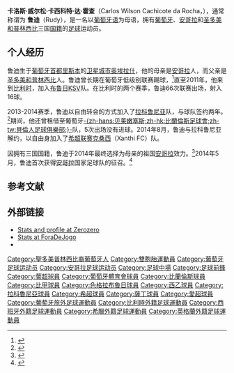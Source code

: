 {{noteta|G1=足球|G2=英超|G3=西甲}}
{{Infobox football biography
| name = 鲁迪
| image = Carlos Wilson Cachicote "Rudy".jpg
| caption = 2013
| fullname = 卡洛斯·威尔松·卡西科特·霍查
| birth_date = {{Birth date and age|1989|5|1|df=yes}}
| birth_place = [[葡萄牙|葡萄牙]][[奥埃拉什|奥埃拉什]]
| height = {{height|m=1.87}}
| position = [[中场|中场]] / [[前锋|前锋]]
| currentclub = [[克桑西竞技俱乐部|克桑西]]
| clubnumber = 8
| youthyears1 = 2002–2003 | youthclubs1 = [[貝倫人足球俱樂部|-{zh-hans:贝莱嫩塞斯;zh-hk:比蘭倫斯足球會;zh-tw:貝倫人足球俱樂部;}-]]
| youthyears2 = 2003–2004 | youthclubs2 = Algés
| youthyears3 = 2004–2005 | youthclubs3 = [[葡萄牙體育會|葡萄牙體育會]]
| youthyears4 = 2005–2006 | youthclubs4 = Oeiras
| youthyears5 = 2006–2007 | youthclubs5 = Tires
| youthyears6 = 2007–2008 | youthclubs6 = {{link-en|G.D. Tourizense||Tourizense}}
| years1 = 2008–2009 | clubs1 = Linda-a-Velha | caps1 = | goals1 =
| years2 = 2009–2010 | clubs2 = Sport Clube Praiense| caps2 = 22 | goals2 = 1
| years3 = 2010–2011 | clubs3 = [[葡萄牙體育會|葡萄牙體育會]] | caps3 = 32 | goals3 = 10
| years4 = 2011–2013 | clubs4 = [[色格拉布魯日皇家體育會|布鲁日KSV]] | caps4 = 66 | goals4 = 16
| years5 = 2013–2014 | clubs5 = [[拉科鲁尼亚竞技俱乐部|拉科鲁尼亚]] | caps5 = 18 | goals5 = 0
| years6 = 2014 | clubs6 = → [[貝倫人足球俱樂部|-{zh-hans:贝莱嫩塞斯;zh-hk:比蘭倫斯足球會;zh-tw:貝倫人足球俱樂部;}-]](租借) | caps6 = 5 | goals6 = 0
| years7 = 2014– | clubs7 = [[克桑西竞技俱乐部|克桑西]] | caps7 = 0 | goals7 = 0
| years8 = 2015 | clubs8 = {{tsl|en|C.R.D. Libolo||Libolo}} | caps8 = 15 | goals8 = 0
| years9 = 2016–2017 | clubs9 = {{tsl|en|Doxa Katokopias FC||Doxa}} | caps9 = 35 | goals9 = 3
| years10 = 2018 | clubs10 = [[馬迪亞拿聯|馬迪亞拿聯]] | caps10 = 7 | goals10 = 0
| years11 = 2018 | clubs11 = [[禾達福特足球會|禾達福特]] | caps11 = 3 | goals11 = 0
| years12 = 2020–2021 | clubs12 = {{tsl|en|G.D. Vitória de Sernache||Sernache}} | caps12 = 0 | goals12 = 0
| years13 = 2021– | clubs13 = {{tsl|en|Basildon United F.C.||Basildon}} | caps13 = 2 | goals13 = 0
| nationalyears1 = 2014–2017 | nationalteam1 = [[安哥拉國家足球隊|安哥拉]] | nationalcaps1 = 9 | nationalgoals1 = 0
| club-update = 2018-11-09
| nationalteam-update =  2017-06-10
}}
'''卡洛斯·威尔松·卡西科特·达·霍查'''（Carlos Wilson Cachicote da Rocha，{{bd|1989年|1月5日||}}），通常称谓为 '''鲁迪'''（Rudy），是一名以[[葡萄牙语|葡萄牙语]]为母语，拥有[[葡萄牙|葡萄牙]]、[[安哥拉|安哥拉]]和[[圣多美和普林西比|圣多美和普林西比]]三国[[国籍|国籍]]的[[足球|足球]]运动员。 

==个人经历==
鲁迪生于[[葡萄牙|葡萄牙]][[首都|首都]][[里斯本|里斯本]]的[[卫星城市|卫星城市]][[奥埃拉什|奥埃拉什]]，他的母亲是[[安哥拉|安哥拉]]人，而父亲是[[圣多美和普林西比|圣多美和普林西比]]人。鲁迪曾长期在葡萄牙低级别联赛踢球，<ref>{{cite news|url=http://www.voetbalbelgie.be/nl/article.php?id=55718|title=Cercle Brugge speelt Rudy kwijt|trans_title=Cercle Brugge risks losing Rudy|publisher=Voetbal België|language=nl|date=9 August 2012|accessdate=10 July 2014|archive-url=https://web.archive.org/web/20140714175347/http://www.voetbalbelgie.be/nl/article.php?id=55718|archive-date=2014-07-14|dead-url=yes}}</ref>直至2011年，他来到[[比利时|比利时]]，加入[[色格拉布魯日皇家體育會|布鲁日KSV]]队。在比利时的两个赛季，鲁迪66次联赛出场，射入16球。

2013-2014赛季，鲁迪以自由转会的方式加入了[[拉科鲁尼亚竞技俱乐部|拉科鲁尼亚]]队，与球队签约两年。<ref>{{cite news|url=http://www.lavozdegalicia.es/noticia/deportivo/2013/07/23/circulo-brujas-confirma-rudy-llegaria-libre-depor/0003_2013071374569876371289.htm|title=Rudy, presentado como nuevo jugador del Deportivo|trans_title=Rudy, presented as new Deportivo player|publisher=[[加利西亚之声|加利西亚之声]]|language=es|date=23 July 2013|accessdate=10 July 2014|archive-date=2013-07-26|archive-url=https://web.archive.org/web/20130726151559/http://www.lavozdegalicia.es/noticia/deportivo/2013/07/23/circulo-brujas-confirma-rudy-llegaria-libre-depor/0003_2013071374569876371289.htm|dead-url=no}}</ref>期间，他还曾租借至葡萄牙[[貝倫人足球俱樂部|-{zh-hans:贝莱嫩塞斯;zh-hk:比蘭倫斯足球會;zh-tw:貝倫人足球俱樂部;}-]]队，5次出场没有进球。2014年8月，鲁迪与拉科鲁尼亚解约，以自由身加入了[[希腊足球超级联赛|希超联赛]][[克桑西竞技俱乐部|克桑西]]（Xanthi FC）队。

因拥有三国国籍，鲁迪于2014年最终选择为母亲的祖国[[安哥拉|安哥拉]]效力。<ref>{{cite news|url=http://www.bbc.com/sport/0/football/27544622|title=Angola pick several new faces for upcoming friendlies|publisher=[[BBC體育|BBC]]|date=23 May 2014|accessdate=10 July 2014|archive-date=2014-05-25|archive-url=https://web.archive.org/web/20140525195424/http://www.bbc.com/sport/0/football/27544622|dead-url=no}}</ref>2014年5月，鲁迪首次获得[[安哥拉|安哥拉]]国家足球队的征召。<ref>{{cite web|url=http://www.bbc.co.uk/sport/0/football/28501421|title=Angola extend their pool of talent ahead of Afcon qualifiers|date=26 July 2014|accessdate=28 July 2014|author=Mark Gleeson|publisher=BBC Sport|archive-date=2014-09-14|archive-url=https://web.archive.org/web/20140914163013/http://www.bbc.co.uk/sport/0/football/28501421|dead-url=no}}</ref>

==参考文献==
{{reflist}}

==外部链接==
*[http://www.footballzz.co.uk/jogador.php?id=162088&search=1 Stats and profile at Zerozero]{{Dead link|date=2018年10月 |bot=InternetArchiveBot |fix-attempted=yes }}
*[http://www.foradejogo.net/player.php?player=198901050003&language=2 Stats at ForaDeJogo]{{Wayback|url=http://www.foradejogo.net/player.php?player=198901050003&language=2 |date=20150924131246 }}
*{{Soccerway|carlos-wilson-cachicote-rocha/166309}}

{{DEFAULTSORT:Rudy}}
[[Category:聖多美普林西比裔葡萄牙人|Category:聖多美普林西比裔葡萄牙人]]
[[Category:雙胞胎運動員|Category:雙胞胎運動員]]
[[Category:葡萄牙足球运动员|Category:葡萄牙足球运动员]]
[[Category:安哥拉足球运动员|Category:安哥拉足球运动员]]
[[Category:足球中場|Category:足球中場]]
[[Category:足球前鋒|Category:足球前鋒]]
[[Category:葡超球員|Category:葡超球員]]
[[Category:葡萄牙體育會球員|Category:葡萄牙體育會球員]]
[[Category:比蘭倫斯球員|Category:比蘭倫斯球員]]
[[Category:比甲球員|Category:比甲球員]]
[[Category:色格拉布魯日球員|Category:色格拉布魯日球員]]
[[Category:西乙球員|Category:西乙球員]]
[[Category:拉科魯尼亞球員|Category:拉科魯尼亞球員]]
[[Category:希超球員|Category:希超球員]]
[[Category:薩丁球員|Category:薩丁球員]]
[[Category:愛超球員|Category:愛超球員]]
[[Category:葡萄牙旅外足球運動員|Category:葡萄牙旅外足球運動員]]
[[Category:比利時外籍足球運動員|Category:比利時外籍足球運動員]]
[[Category:西班牙外籍足球運動員|Category:西班牙外籍足球運動員]]
[[Category:希臘外籍足球運動員|Category:希臘外籍足球運動員]]
[[Category:英格蘭外籍足球運動員|Category:英格蘭外籍足球運動員]]